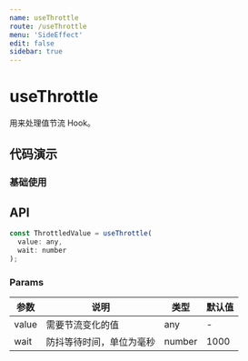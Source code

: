 ```yaml
---
name: useThrottle
route: /useThrottle
menu: 'SideEffect'
edit: false
sidebar: true
---
```



# useThrottle

用来处理值节流 Hook。

## 代码演示

### 基础使用

<JackBox jsCode={Demo1CodeJsx} tsCode={Demo1CodeTsx} demoName='基础使用' description='ThrottledValue 每隔 500ms 变化一次'>
  <Demo1 />
</JackBox>

## API

```javascript
const ThrottledValue = useThrottle(
  value: any,
  wait: number
);
```

### Params

| 参数  | 说明                     | 类型   | 默认值 |
|-------|--------------------------|--------|--------|
| value | 需要节流变化的值         | any    | -      |
| wait  | 防抖等待时间，单位为毫秒 | number | 1000   |